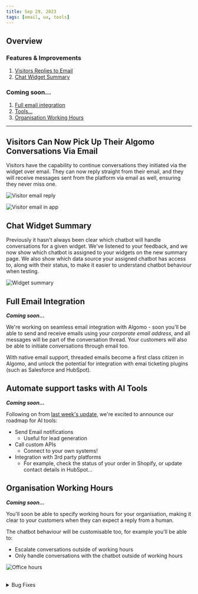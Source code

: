 ```yaml
---
title: Sep 29, 2023
tags: [email, ux, tools]
---
```


## Overview

### Features & Improvements

1. [Visitors Replies to Email](#visitor-email)
2. [Chat Widget Summary](#widget)

### Coming soon...

1. [Full email integration](#email)
2. [Tools...](#tools)
3. [Organisation Working Hours](#org-hours)

---

<h2 id="visitor-email">
  Visitors Can Now Pick Up Their Algomo Conversations Via Email
</h2>

Visitors have the capability to continue conversations they initiated via the widget over email. They can now reply straight from their email, and they will receive messages sent from the platform via email as well, ensuring they never miss one.

![Visitor email reply](./assets/images/visitor-email.png)

![Visitor email in app](./assets/images/visitor-email-in-app.png)

<h2 id="widget">Chat Widget Summary</h2>

Previously it hasn't always been clear which chatbot will handle conversations for a given widget.
We've listened to your feedback, and we now show which chatbot is assigned to your widgets on the new summary page.
We also show which data source your assigned chatbot has access to, along with their status, to make it easier to understand chatbot behaviour when testing.

![Widget summary](./assets/images/widget-chatbot-overview.png)

<h2 id="email">Full Email Integration</h2>

**_Coming soon..._**

We're working on seamless email integration with Algomo - soon you'll be able to send and receive emails using your _corporate email address_, and all messages will be part of the conversation thread.
Your customers will also be able to initiate conversations through email too.

With native email support, threaded emails become a first class citizen in Algomo, and unlock the potential for integration with emai ticketing plugins (such as Salesforce and HubSpot).

<h2 id="tools">Automate support tasks with AI Tools</h2>

**_Coming soon..._**

Following on from [last week's update](../22), we're excited to announce our roadmap for AI tools:

- Send Email notifications
  - Useful for lead generation
- Call custom APIs
  - Connect to your own systems!
- Integration with 3rd party platforms
  - For example, check the status of your order in Shopify, or update contact details in HubSpot...

<h2 id="org-hours">Organisation Working Hours</h2>

**_Coming soon..._**

You'll soon be able to specify working hours for your organisation, making it clear to your customers when they can expect a reply from a human.

The chatbot behaviour will be customisable too, for example you'll be able to:

- Escalate conversations outside of working hours
- Only handle conversations with the chatbot outside of working hours

![Office hours](./assets/images/office-hours.png)

<br />

<details>
  <summary>Bug Fixes</summary>

- More web scraping reliability improvements
- Fixed random name / colour selection for new visitors with no conctact details
- Fix conversation usage reporting at month boundary
- Fixed bug where changing languages deletes all suggested questions from widgets
- Fixed minor checkout bug for subscription trials

</details>

<br />
